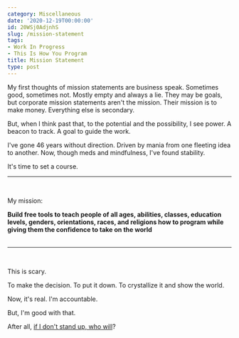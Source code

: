```yaml
---
category: Miscellaneous
date: '2020-12-19T00:00:00'
id: 20WSj0AdjnhS
slug: /mission-statement
tags:
- Work In Progress
- This Is How You Program
title: Mission Statement
type: post
---
```


My first thoughts of mission statements are business speak. Sometimes good, sometimes not. Mostly empty and always a lie. They may be goals, but corporate mission statements aren't the mission. Their mission is to make money. Everything else is secondary.

But, when I think past that, to the potential and the possibility, I see power. A beacon to track. A goal to guide the work. 

I've gone 46 years without direction. Driven by mania from one fleeting idea to another. Now, though meds and mindfulness, I've found stability. 

It's time to set a course. 


---

<br /> 

My mission:

__Build free tools to teach people of all ages, abilities, classes, education levels, genders, orientations, races, and religions how to program while giving them the confidence to take on the world__
<br /><br />


---


<br /> 

This is scary. 

To make the decision. To put it down. To crystallize it and show the world. 

Now, it's real. I'm accountable. 

But, I'm good with that. 

After all, <a href="http://thisishowyouprogram.com">if I don't stand up, who will</a>?
